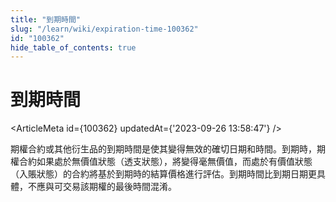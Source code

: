 ```yaml
---
title: "到期時間"
slug: "/learn/wiki/expiration-time-100362"
id: "100362"
hide_table_of_contents: true
---
```



# 到期時間

<ArticleMeta id={100362} updatedAt={'2023-09-26 13:58:47'} />
<div className='border-solid border-b border-t-0 my-4 border-[var(--ifm-color-gray-300)]' />

期權合約或其他衍生品的到期時間是使其變得無效的確切日期和時間。到期時，期權合約如果處於無價值狀態（透支狀態），將變得毫無價值，而處於有價值狀態（入賬狀態）的合約將基於到期時的結算價格進行評估。到期時間比到期日期更具體，不應與可交易該期權的最後時間混淆。
